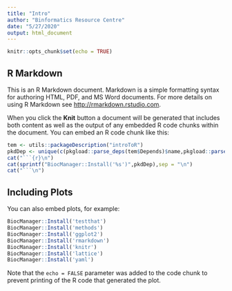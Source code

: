 ```yaml
---
title: "Intro"
author: "Binformatics Resource Centre"
date: "5/27/2020"
output: html_document
---
```


```r
knitr::opts_chunk$set(echo = TRUE)
```

## R Markdown

This is an R Markdown document. Markdown is a simple formatting syntax for authoring HTML, PDF, and MS Word documents. For more details on using R Markdown see <http://rmarkdown.rstudio.com>.

When you click the **Knit** button a document will be generated that includes both content as well as the output of any embedded R code chunks within the document. You can embed an R code chunk like this:

```r
tem <- utils::packageDescription("introToR")
pkdDep <- unique(c(pkgload::parse_deps(tem$Depends)$name,pkgload::parse_deps(tem$Suggests)$name,pkgload::parse_deps(tem$Imports)$name))
cat("```{r}\n")
cat(sprintf("BiocManager::Install('%s')",pkdDep),sep = "\n")
cat("```\n")
```

## Including Plots

You can also embed plots, for example:

```r
BiocManager::Install('testthat')
BiocManager::Install('methods')
BiocManager::Install('ggplot2')
BiocManager::Install('rmarkdown')
BiocManager::Install('knitr')
BiocManager::Install('lattice')
BiocManager::Install('yaml')
```

Note that the `echo = FALSE` parameter was added to the code chunk to prevent printing of the R code that generated the plot.
